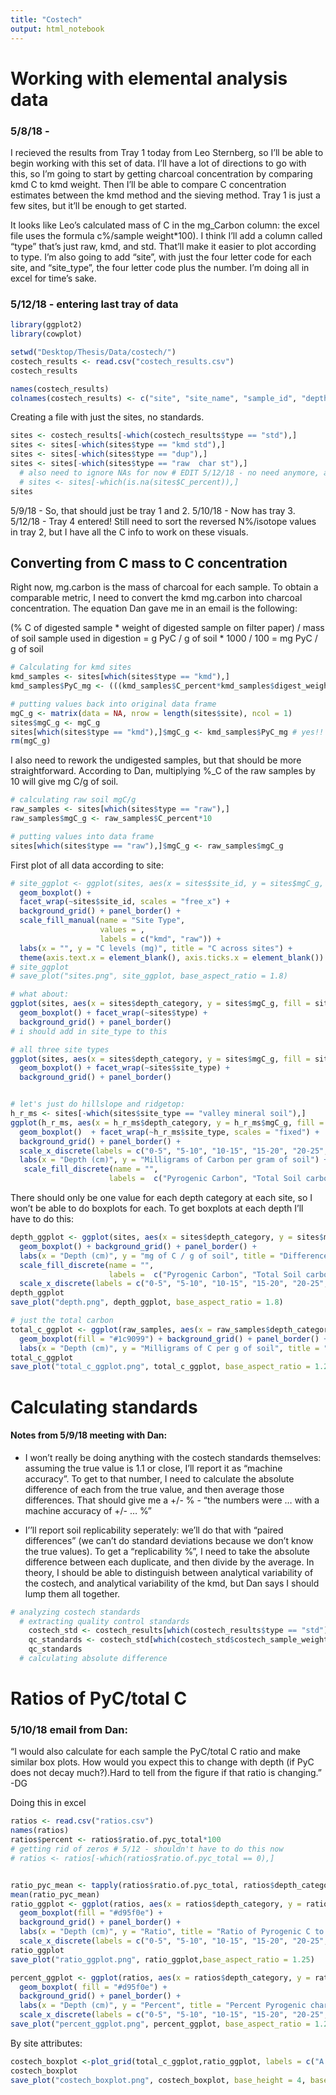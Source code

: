 ```yaml
---
title: "Costech"
output: html_notebook
---
```

# Working with elemental analysis data
### 5/8/18 - 
I recieved the results from Tray 1 today from Leo Sternberg, so I'll be able to begin working with this set of data. I'll have a lot of directions to go with this, so I'm going to start by getting charcoal concentration by comparing kmd C to kmd weight. Then I'll be able to compare C concentration estimates between the kmd method and the sieving method. Tray 1 is just a few sites, but it'll be enough to get started. 

It looks like Leo's calculated mass of C in the mg_Carbon column: the excel file uses the formula c%/sample weight*100). I think I'll add a column called "type" that's just raw, kmd, and std. That'll make it easier to plot according to type. I'm also going to add "site", with just the four letter code for each site, and "site_type", the four letter code plus the number. I'm doing all in excel for time's sake. 

### 5/12/18 - entering last tray of data

```r
library(ggplot2)
library(cowplot)

setwd("Desktop/Thesis/Data/costech/")
costech_results <- read.csv("costech_results.csv")
costech_results

names(costech_results)
colnames(costech_results) <- c("site", "site_name", "sample_id", "depth_category", "kmd_starting_weight", "digest_weight", "tin_weight", "costech_sample_weight", "tray_place", "C_percent", "N_percent", "Del_C", "Del_N","mg.carbon.wrong", "tray_number", "type", "site_type")
```

Creating a file with just the sites, no standards. 
```r
sites <- costech_results[-which(costech_results$type == "std"),]
sites <- sites[-which(sites$type == "kmd std"),]
sites <- sites[-which(sites$type == "dup"),]
sites <- sites[-which(sites$type == "raw  char st"),]
  # also need to ignore NAs for now # EDIT 5/12/18 - no need anymore, all trays are in
  # sites <- sites[-which(is.na(sites$C_percent)),]
sites
```
5/9/18 - So, that should just be tray 1 and 2.
5/10/18 - Now has tray 3.
5/12/18 - Tray 4 entered! Still need to sort the reversed N%/isotope values in tray 2, but I have all the C info to work on these visuals.

## Converting from C mass to C concentration

Right now, mg.carbon is the mass of charcoal for each sample. To obtain a comparable metric, I need to convert the kmd mg.carbon into charcoal concentration. The equation Dan gave me in an email is the following: 

(% C of digested sample *  weight of digested sample on filter paper) / mass of soil sample used in digestion 
= g PyC / g of soil * 1000 / 100 = mg PyC / g of soil

```r
# Calculating for kmd sites
kmd_samples <- sites[which(sites$type == "kmd"),]
kmd_samples$PyC_mg <- (((kmd_samples$C_percent*kmd_samples$digest_weight)/kmd_samples$kmd_starting_weight)*1000)/100

# putting values back into original data frame
mgC_g <- matrix(data = NA, nrow = length(sites$site), ncol = 1)
sites$mgC_g <- mgC_g
sites[which(sites$type == "kmd"),]$mgC_g <- kmd_samples$PyC_mg # yes!!
rm(mgC_g)
```

I also need to rework the undigested samples, but that should be more straightforward. According to Dan, multiplying %_C of the raw samples by 10 will give mg C/g of soil. 

```r
# calculating raw soil mgC/g
raw_samples <- sites[which(sites$type == "raw"),]
raw_samples$mgC_g <- raw_samples$C_percent*10

# putting values into data frame
sites[which(sites$type == "raw"),]$mgC_g <- raw_samples$mgC_g
```

First plot of all data according to site:
```r
# site_ggplot <- ggplot(sites, aes(x = sites$site_id, y = sites$mgC_g, fill = sites$type)) + 
  geom_boxplot() + 
  facet_wrap(~sites$site_id, scales = "free_x") +
  background_grid() + panel_border() +
  scale_fill_manual(name = "Site Type",
                    values = ,
                    labels = c("kmd", "raw")) +
  labs(x = "", y = "C levels (mg)", title = "C across sites") +
  theme(axis.text.x = element_blank(), axis.ticks.x = element_blank())
# site_ggplot
# save_plot("sites.png", site_ggplot, base_aspect_ratio = 1.8)

# what about:
ggplot(sites, aes(x = sites$depth_category, y = sites$mgC_g, fill = sites$site)) +
  geom_boxplot() + facet_wrap(~sites$type) +
  background_grid() + panel_border()
# i should add in site_type to this

# all three site types
ggplot(sites, aes(x = sites$depth_category, y = sites$mgC_g, fill = sites$type)) + 
  geom_boxplot() + facet_wrap(~sites$site_type) +
  background_grid() + panel_border()


# let's just do hillslope and ridgetop:
h_r_ms <- sites[-which(sites$site_type == "valley mineral soil"),]
ggplot(h_r_ms, aes(x = h_r_ms$depth_category, y = h_r_ms$mgC_g, fill = h_r_ms$type)) +
  geom_boxplot()  + facet_wrap(~h_r_ms$site_type, scales = "fixed") +
  background_grid() + panel_border() + 
  scale_x_discrete(labels = c("0-5", "5-10", "10-15", "15-20", "20-25", "25-30", "30-35")) +
  labs(x = "Depth (cm)", y = "Milligrams of Carbon per gram of soil") + 
   scale_fill_discrete(name = "",
                      labels =  c("Pyrogenic Carbon", "Total Soil carbon"))

```

There should only be one value for each depth category at each site, so I won't be able to do boxplots for each. To get boxplots at each depth I'll have to do this:
```r
depth_ggplot <- ggplot(sites, aes(x = sites$depth_category, y = sites$mgC_g, fill = sites$type)) +
  geom_boxplot() + background_grid() + panel_border() +
  labs(x = "Depth (cm)", y = "mg of C / g of soil", title = "Difference in C across depth") +
  scale_fill_discrete(name = "",
                      labels =  c("Pyrogenic Carbon", "Total Soil carbon")) +
  scale_x_discrete(labels = c("0-5", "5-10", "10-15", "15-20", "20-25", "25-30", "30-35"))
depth_ggplot
save_plot("depth.png", depth_ggplot, base_aspect_ratio = 1.8)

# just the total carbon
total_c_ggplot <- ggplot(raw_samples, aes(x = raw_samples$depth_category, y = raw_samples$mgC_g)) +
  geom_boxplot(fill = "#1c9099") + background_grid() + panel_border() +
  labs(x = "Depth (cm)", y = "Milligrams of C per g of soil", title = "Difference in total C across depth") + scale_x_discrete(labels = c("0-5", "5-10", "10-15", "15-20", "20-25", "25-30", "30-35"))
total_c_ggplot
save_plot("total_c_ggplot.png", total_c_ggplot, base_aspect_ratio = 1.25)
```

# Calculating standards
#### Notes from 5/9/18 meeting with Dan:
- I won't really be doing anything with the costech standards themselves: assuming the true value is 1.1 or close, I'll report it as "machine accuracy". To get to that number, I need to calculate the absolute difference of each from the true value, and then average those differences. That should give me a +/- % - "the numbers were ... with a machine accuracy of +/- ... %"

- I''ll report soil replicability seperately: we'll do that with "paired differences" (we can't do standard deviations because we don't know the true values). To get a "replicability %", I need to take the absolute difference between each duplicate, and then divide by the average. In theory, I should be able to distinguish between analytical variability of the costech, and analytical variability of the kmd, but Dan says I should lump them all together. 
```r
# analyzing costech standards
  # extracting quality control standards
    costech_std <- costech_results[which(costech_results$type == "std"),]
    qc_standards <- costech_std[which(costech_std$costech_sample_weight >= 8),]
    qc_standards
  # calculating absolute difference

```


# Ratios of PyC/total C
### 5/10/18 email from Dan:
"I would also calculate for each sample the PyC/total C ratio and make similar box plots. How would you expect this to change with depth (if PyC does not decay much?).Hard to tell from the figure if that ratio is changing." -DG

Doing this in excel
```r
ratios <- read.csv("ratios.csv")
names(ratios)
ratios$percent <- ratios$ratio.of.pyc_total*100
# getting rid of zeros # 5/12 - shouldn't have to do this now
# ratios <- ratios[-which(ratios$ratio.of.pyc_total == 0),]


ratio_pyc_mean <- tapply(ratios$ratio.of.pyc_total, ratios$depth_category, mean)
mean(ratio_pyc_mean)
ratio_ggplot <- ggplot(ratios, aes(x = ratios$depth_category, y = ratios$ratio.of.pyc_total)) +
  geom_boxplot(fill = "#d95f0e") +
  background_grid() + panel_border() +
  labs(x = "Depth (cm)", y = "Ratio", title = "Ratio of Pyrogenic C to Total C") + 
  scale_x_discrete(labels = c("0-5", "5-10", "10-15", "15-20", "20-25", "25-30", "30-35"))
ratio_ggplot
save_plot("ratio_ggplot.png", ratio_ggplot,base_aspect_ratio = 1.25) 

percent_ggplot <- ggplot(ratios, aes(x = ratios$depth_category, y = ratios$percent)) +
  geom_boxplot( fill = "#d95f0e") +
  background_grid() + panel_border() +
  labs(x = "Depth (cm)", y = "Percent", title = "Percent Pyrogenic charcoal") + 
  scale_x_discrete(labels = c("0-5", "5-10", "10-15", "15-20", "20-25", "25-30", "30-35"))
save_plot("percent_ggplot.png", percent_ggplot, base_aspect_ratio = 1.25)
```

By site attributes:
```r
costech_boxplot <-plot_grid(total_c_ggplot,ratio_ggplot, labels = c("A.", "B."), rel_widths = c(5, 5), rel_heights = c(0.8, 0.8))
costech_boxplot
save_plot("costech_boxplot.png", costech_boxplot, base_height = 4, base_aspect_ratio = 3)
```


